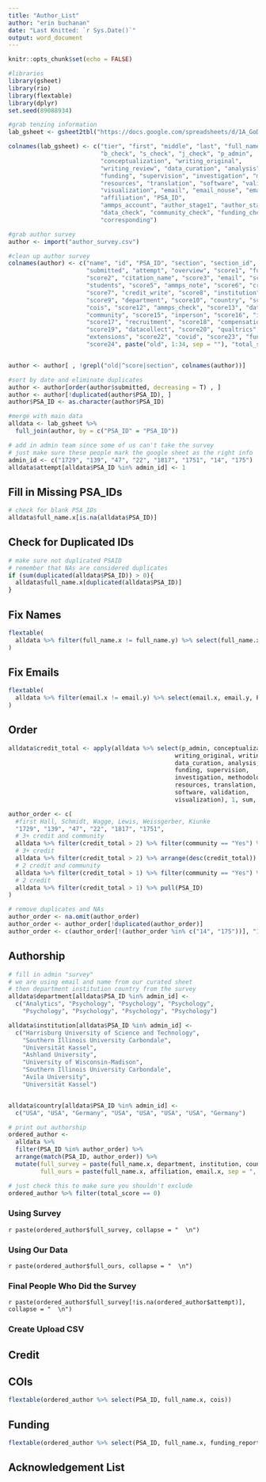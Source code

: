 ```yaml
---
title: "Author_List"
author: "erin buchanan"
date: "Last Knitted: `r Sys.Date()`"
output: word_document
---
```


```r
knitr::opts_chunk$set(echo = FALSE)
```

```r
#libraries
library(gsheet)
library(rio)
library(flextable)
library(dplyr)
set.seed(89088934)
```

```r
#grab tenzing information
lab_gsheet <- gsheet2tbl("https://docs.google.com/spreadsheets/d/1A_GoD3y6t0FTdrVCUPHlXorZxLxeEC-o2B3Ieg5wqcc/edit?usp=sharing")

colnames(lab_gsheet) <- c("tier", "first", "middle", "last", "full_name", 
                          "b_check", "s_check", "j_check", "p_admin", 
                          "conceptualization", "writing_original", 
                          "writing_review", "data_curation", "analysis", 
                          "funding", "supervision", "investigation", "methodology", 
                          "resources", "translation", "software", "validation", 
                          "visualization", "email", "email_nouse", "email_check",
                          "affiliation", "PSA_ID", 
                          "ammps_account", "author_stage1", "author_stage2", 
                          "data_check", "community_check", "funding_check", "orcid", 
                          "corresponding")

#grab author survey
author <- import("author_survey.csv")

#clean up author survey
colnames(author) <- c("name", "id", "PSA_ID", "section", "section_id", "section_sis_id",
                      "submitted", "attempt", "overview", "score1", "full_name", 
                      "score2", "citation_name", "score3", "email", "score4", 
                      "students", "score5", "ammps_note", "score6", "credit", 
                      "score7", "credit_write", "score8", "institution", 
                      "score9", "department", "score10", "country", "score11",
                      "cois", "score12", "ammps_check", "score13", "data", "score14", 
                      "community", "score15", "inperson", "score16", "individual", 
                      "score17", "recruitment", "score18", "compensation", 
                      "score19", "datacollect", "score20", "qualtrics", "score21", 
                      "extensions", "score22", "covid", "score23", "funding_report",
                      "score24", paste("old", 1:34, sep = ""), "total_score")


author <- author[ , !grepl("old|^score|section", colnames(author))]

#sort by date and eliminate duplicates
author <- author[order(author$submitted, decreasing = T) , ]
author <- author[!duplicated(author$PSA_ID), ]
author$PSA_ID <- as.character(author$PSA_ID)

#merge with main data 
alldata <- lab_gsheet %>% 
  full_join(author, by = c("PSA_ID" = "PSA_ID"))

# add in admin team since some of us can't take the survey
# just make sure these people mark the google sheet as the right info
admin_id <- c("1729", "139", "47", "22", "1817", "1751", "14", "175")
alldata$attempt[alldata$PSA_ID %in% admin_id] <- 1 
```

## Fill in Missing PSA_IDs

```r
# check for blank PSA_IDs
alldata$full_name.x[is.na(alldata$PSA_ID)]
```

## Check for Duplicated IDs 

```r
# make sure not duplicated PSAID
# remember that NAs are considered duplicates 
if (sum(duplicated(alldata$PSA_ID)) > 0){
  alldata$full_name.x[duplicated(alldata$PSA_ID)]
}
```

## Fix Names

```r
flextable(
  alldata %>% filter(full_name.x != full_name.y) %>% select(full_name.x, full_name.y, PSA_ID)
)
```

## Fix Emails

```r
flextable(
  alldata %>% filter(email.x != email.y) %>% select(email.x, email.y, PSA_ID)
)
```

## Order

```r
alldata$credit_total <- apply(alldata %>% select(p_admin, conceptualization, 
                                               writing_original, writing_review,
                                               data_curation, analysis, 
                                               funding, supervision, 
                                               investigation, methodology, 
                                               resources, translation, 
                                               software, validation, 
                                               visualization), 1, sum, na.omit = T)

author_order <- c(
  #first Hall, Schmidt, Wagge, Lewis, Weissgerber, Kiunke
  "1729", "139", "47", "22", "1817", "1751", 
  # 3+ credit and community
  alldata %>% filter(credit_total > 2) %>% filter(community == "Yes") %>% arrange(desc(credit_total)) %>% pull(PSA_ID), 
  # 3+ credit
  alldata %>% filter(credit_total > 2) %>% arrange(desc(credit_total)) %>%  pull(PSA_ID), 
  # 2 credit and community
  alldata %>% filter(credit_total > 1) %>% filter(community == "Yes") %>% pull(PSA_ID), 
  # 2 credit 
  alldata %>% filter(credit_total > 1) %>% pull(PSA_ID)
)

# remove duplicates and NAs
author_order <- na.omit(author_order)
author_order <- author_order[!duplicated(author_order)]
author_order <- c(author_order[!(author_order %in% c("14", "175"))], "14", "175") # Buchanan, Moshontz 
```

## Authorship

```r
# fill in admin "survey"
# we are using email and name from our curated sheet
# then department institution country from the survey
alldata$department[alldata$PSA_ID %in% admin_id] <- 
  c("Analytics", "Psychology", "Psychology", "Psychology", 
    "Psychology", "Psychology", "Psychology", "Psychology")

alldata$institution[alldata$PSA_ID %in% admin_id] <- 
  c("Harrisburg University of Science and Technology", 
    "Southern Illinois University Carbondale", 
    "Universität Kassel", 
    "Ashland University", 
    "University of Wisconsin-Madison", 
    "Southern Illinois University Carbondale", 
    "Avila University", 
    "Universität Kassel")


alldata$country[alldata$PSA_ID %in% admin_id] <- 
  c("USA", "USA", "Germany", "USA", "USA", "USA", "USA", "Germany")
```


```r
# print out authorship 
ordered_author <- 
  alldata %>% 
  filter(PSA_ID %in% author_order) %>% 
  arrange(match(PSA_ID, author_order)) %>% 
  mutate(full_survey = paste(full_name.x, department, institution, country, email.x, sep = ", "), 
         full_ours = paste(full_name.x, affiliation, email.x, sep = ", "))

# just check this to make sure you shouldn't exclude
ordered_author %>% filter(total_score == 0)
```

### Using Survey

`r paste(ordered_author$full_survey, collapse = "  \n")`

### Using Our Data

`r paste(ordered_author$full_ours, collapse = "  \n")`

### Final People Who Did the Survey

`r paste(ordered_author$full_survey[!is.na(ordered_author$attempt)], collapse = "  \n")`

### Create Upload CSV 

## Credit

## COIs

```r
flextable(ordered_author %>% select(PSA_ID, full_name.x, cois))
```


## Funding 

```r
flextable(ordered_author %>% select(PSA_ID, full_name.x, funding_report))
```

## Acknowledgement List 
